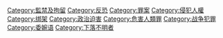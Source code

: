 [[Category:監禁及拘留|Category:監禁及拘留]]
[[Category:反恐|Category:反恐]]
[[Category:罪案|Category:罪案]]
[[Category:侵犯人權|Category:侵犯人權]]
[[Category:绑架|Category:绑架]]
[[Category:政治迫害|Category:政治迫害]]
[[Category:危害人類罪|Category:危害人類罪]]
[[Category:战争犯罪|Category:战争犯罪]]
[[Category:委婉语|Category:委婉语]]
[[Category:下落不明者|Category:下落不明者]]